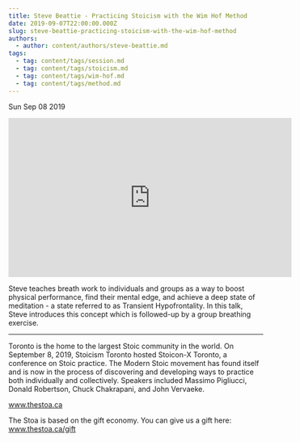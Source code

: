 ```yaml
---
title: Steve Beattie - Practicing Stoicism with the Wim Hof Method
date: 2019-09-07T22:00:00.000Z
slug: steve-beattie-practicing-stoicism-with-the-wim-hof-method
authors:
  - author: content/authors/steve-beattie.md
tags:
  - tag: content/tags/session.md
  - tag: content/tags/stoicism.md
  - tag: content/tags/wim-hof.md
  - tag: content/tags/method.md
---
```






Sun Sep 08 2019

<iframe width="560" height="315" src="https://www.youtube.com/embed/Hy5GoCLNodE" title="Steve Beattie - Practicing Stoicism with the Wim Hof Method" frameborder="0" allow="accelerometer; autoplay; clipboard-write; encrypted-media; gyroscope; picture-in-picture" allowfullscreen ></iframe>

Steve teaches breath work to individuals and groups as a way to boost physical performance, find their mental edge, and achieve a deep state of meditation - a state referred to as Transient Hypofrontality. In this talk, Steve introduces this concept which is followed-up by a group breathing exercise. 

***

Toronto is the home to the largest Stoic community in the world. On September 8, 2019, Stoicism Toronto hosted Stoicon-X Toronto, a conference on Stoic practice. The Modern Stoic movement has found itself and is now in the process of discovering and developing ways to practice both individually and collectively. Speakers included Massimo Pigliucci, Donald Robertson, Chuck Chakrapani, and John Vervaeke.

www.thestoa.ca

The Stoa is based on the gift economy. You can give us a gift here: www.thestoa.ca/gift



